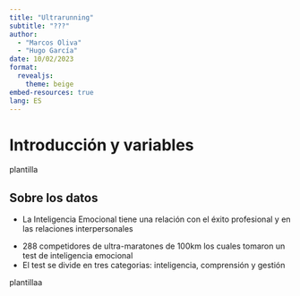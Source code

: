 ```yaml
---
title: "Ultrarunning"
subtitle: "???"
author:
  - "Marcos Oliva"
  - "Hugo García"
date: 10/02/2023
format:
  revealjs:
    theme: beige
embed-resources: true
lang: ES
---
```


# Introducción y variables
::: {.notes}
plantilla
:::

## Sobre los datos
- La Inteligencia Emocional tiene una relación con el éxito profesional y en las relaciones interpersonales

::: {.incremental}
- 288 competidores de ultra-maratones de 100km los cuales tomaron un test de inteligencia emocional
- El test se divide en tres categorias: inteligencia, comprensión y gestión
:::
::: {.notes}
plantillaa
:::


